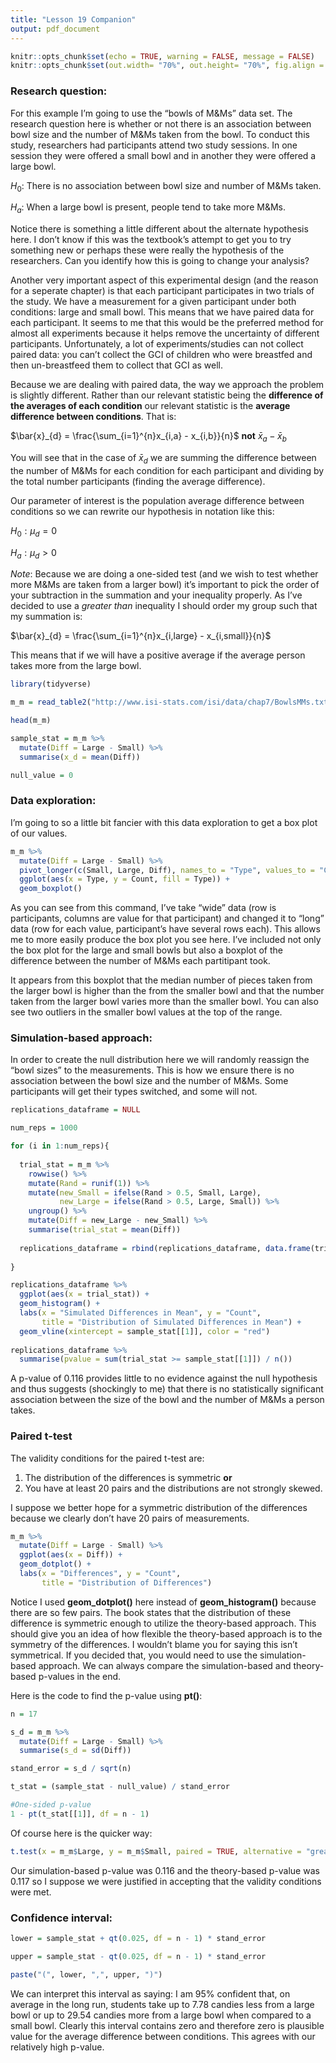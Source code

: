 ```yaml
---
title: "Lesson 19 Companion"
output: pdf_document
---
```


```r
knitr::opts_chunk$set(echo = TRUE, warning = FALSE, message = FALSE)
knitr::opts_chunk$set(out.width= "70%", out.height= "70%", fig.align = "center") 
```

### Research question:

For this example I'm going to use the "bowls of M&Ms" data set. The research question here is whether or not there is an association between bowl size and the number of M&Ms taken from the bowl. To conduct this study, researchers had participants attend two study sessions. In one session they were offered a small bowl and in another they were offered a large bowl.

$H_{0}:$ There is no association between bowl size and number of M&Ms taken.

$H_{a}:$ When a large bowl is present, people tend to take more M&Ms.

Notice there is something a little different about the alternate hypothesis here. I don't know if this was the textbook's attempt to get you to try something new or perhaps these were really the hypothesis of the researchers. Can you identify how this is going to change your analysis? 

Another very important aspect of this experimental design (and the reason for a seperate chapter) is that each participant participates in two trials of the study. We have a measurement for a given participant under both conditions: large and small bowl. This means that we have paired data for each participant. It seems to me that this would be the preferred method for almost all experiments because it helps remove the uncertainty of different participants. Unfortunately, a lot of experiments/studies can not collect paired data: you can't collect the GCI of children who were breastfed and then un-breastfeed them to collect that GCI as well. 

Because we are dealing with paired data, the way we approach the problem is slightly different. Rather than our relevant statistic being the **difference of the averages of each condition** our relevant statistic is the **average difference between conditions**. That is:

$\bar{x}_{d} = \frac{\sum_{i=1}^{n}x_{i,a} - x_{i,b}}{n}$ **not** $\bar{x}_{a} - \bar{x}_{b}$

You will see that in the case of $\bar{x}_{d}$ we are summing the difference between the number of M&Ms for each condition for each participant and dividing by the total number participants (finding the average difference).

Our parameter of interest is the population average difference between conditions so we can rewrite our hypothesis in notation like this:

$H_{0}: \mu_{d} = 0$

$H_{a}: \mu_{d} > 0$

*Note*: Because we are doing a one-sided test (and we wish to test whether more M&Ms are taken from a larger bowl) it's important to pick the order of your subtraction in the summation and your inequality properly. As I've decided to use a *greater than* inequality I should order my group such that my summation is:

$\bar{x}_{d} = \frac{\sum_{i=1}^{n}x_{i,large} - x_{i,small}}{n}$

This means that if we will have a positive average if the average person takes more from the large bowl.

```r
library(tidyverse)

m_m = read_table2("http://www.isi-stats.com/isi/data/chap7/BowlsMMs.txt")

head(m_m)

sample_stat = m_m %>%
  mutate(Diff = Large - Small) %>%
  summarise(x_d = mean(Diff))

null_value = 0
```

### Data exploration:
I'm going to so a little bit fancier with this data exploration to get a box plot of our values.
```r
m_m %>%
  mutate(Diff = Large - Small) %>%
  pivot_longer(c(Small, Large, Diff), names_to = "Type", values_to = "Count") %>%
  ggplot(aes(x = Type, y = Count, fill = Type)) +
  geom_boxplot()
```
As you can see from this command, I've take "wide" data (row is participants, columns are value for that participant) and changed it to "long" data (row for each value, participant's have several rows each). This allows me to more easily produce the box plot you see here. I've included not only the box plot for the large and small bowls but also a boxplot of the difference between the number of M&Ms each partitipant took.

It appears from this boxplot that the median number of pieces taken from the larger bowl is higher than the from the smaller bowl and that the number taken from the larger bowl varies more than the smaller bowl. You can also see two outliers in the smaller bowl values at the top of the range.

### Simulation-based approach:

In order to create the null distribution here we will randomly reassign the "bowl sizes" to the measurements. This is how we ensure there is no association between the bowl size and the number of M&Ms. Some participants will get their types switched, and some will not.

```r
replications_dataframe = NULL

num_reps = 1000

for (i in 1:num_reps){
  
  trial_stat = m_m %>%
    rowwise() %>%
    mutate(Rand = runif(1)) %>%
    mutate(new_Small = ifelse(Rand > 0.5, Small, Large),
           new_Large = ifelse(Rand > 0.5, Large, Small)) %>%
    ungroup() %>%
    mutate(Diff = new_Large - new_Small) %>%
    summarise(trial_stat = mean(Diff))
    
  replications_dataframe = rbind(replications_dataframe, data.frame(trial_stat))
  
}

replications_dataframe %>%
  ggplot(aes(x = trial_stat)) +
  geom_histogram() +
  labs(x = "Simulated Differences in Mean", y = "Count", 
       title = "Distribution of Simulated Differences in Mean") +
  geom_vline(xintercept = sample_stat[[1]], color = "red")
  
replications_dataframe %>%
  summarise(pvalue = sum(trial_stat >= sample_stat[[1]]) / n())
```
A p-value of 0.116 provides little to no evidence against the null hypothesis and thus suggests (shockingly to me) that there is no statistically significant association between the size of the bowl and the number of M&Ms a person takes.

### Paired t-test

The validity conditions for the paired t-test are:

1. The distribution of the differences is symmetric **or**
2. You have at least 20 pairs and the distributions are not strongly skewed.

I suppose we better hope for a symmetric distribution of the differences because we clearly don't have 20 pairs of measurements.

```r
m_m %>%
  mutate(Diff = Large - Small) %>%
  ggplot(aes(x = Diff)) +
  geom_dotplot() +
  labs(x = "Differences", y = "Count",
       title = "Distribution of Differences")
```
Notice I used **geom_dotplot()** here instead of **geom_histogram()** because there are so few pairs. The book states that the distribution of these difference is symmetric enough to utilize the theory-based approach. This should give you an idea of how flexible the theory-based approach is to the symmetry of the differences. I wouldn't blame you for saying this isn't symmetrical. If you decided that, you would need to use the simulation-based approach. We can always compare the simulation-based and theory-based p-values in the end.

Here is the code to find the p-value using **pt()**:
```r
n = 17

s_d = m_m %>%
  mutate(Diff = Large - Small) %>%
  summarise(s_d = sd(Diff))

stand_error = s_d / sqrt(n)

t_stat = (sample_stat - null_value) / stand_error

#One-sided p-value
1 - pt(t_stat[[1]], df = n - 1)
```
Of course here is the quicker way:
```r
t.test(x = m_m$Large, y = m_m$Small, paired = TRUE, alternative = "greater")
```
Our simulation-based p-value was 0.116 and the theory-based p-value was 0.117 so I suppose we were justified in accepting that the validity conditions were met.

### Confidence interval:

```r
lower = sample_stat + qt(0.025, df = n - 1) * stand_error

upper = sample_stat - qt(0.025, df = n - 1) * stand_error

paste("(", lower, ",", upper, ")")
```
We can interpret this interval as saying: I am 95% confident that, on average in the long run, students take up to 7.78 candies less from a large bowl or up to 29.54 candies more from a large bowl when compared to a small bowl. Clearly this interval contains zero and therefore zero is plausible value for the average difference between conditions. This agrees with our relatively high p-value.

<!-- ### Why not just use the unpaired test? -->
<!-- Perhaps you are asking: Why do we need another type of test? Can't you just use the unpaired test with the paired data? You physically can perform the unpaired test with paired data but several bad things can happen. -->

<!-- Let's look at this two ways: -->

<!-- The first is to simply use **t.test()** to perform the two tests on the same data. -->

<!-- ```{r} -->
<!-- t.test(x = m_m$Large, y = m_m$Small, paired = TRUE, alternative = "greater") -->
<!-- t.test(x = m_m$Large, y = m_m$Small, paired = FALSE, alternative = "greater") -->
<!-- ``` -->
<!-- As you can see, the unpaired test here results in a smaller p-value meaning that we are more likely to reject the null hypothesis when it is true (type 1 error). If you're interested in seeing if this is just the result for this data set or is a general result, try it out on other data sets. Let's talk about why this is going to generally be true.  -->

<!-- To do this I'm going to use the Welch's t-test equation to compute the standard deviation of the sample statistic (standard error): -->
<!-- ```{r} -->
<!-- n = 17 -->

<!-- group_stats = m_m %>% -->
<!--   pivot_longer(c(Small, Large), names_to = "Type", values_to = "Count") %>% -->
<!--   group_by(Type) %>% -->
<!--   summarise(mean = mean(Count), -->
<!--             sd = sd(Count)) -->

<!-- sd_large= group_stats[[3]][[1]] -->

<!-- sd_small = group_stats[[3]][[2]] -->

<!-- unpair_SE = sqrt((sd_large^2 / n) + -->
<!--                      (sd_small^2 / n)) -->


<!-- unpair_SE -->
<!-- ``` -->

<!-- Here I'm going to use the paired t-test equations to compute the same standard error: -->
<!-- ```{r} -->
<!-- n = 17 -->

<!-- s_d = m_m %>% -->
<!--   mutate(Diff = Large - Small) %>% -->
<!--   summarise(s_d = sd(Diff)) -->

<!-- pair_SE = s_d / sqrt(n) -->

<!-- pair_SE -->
<!-- ``` -->
<!-- Do you notice that the standard error of the unpaired test is less than that of the paired test? These has several implications, one of which is the impact on confidence intervals. -->

<!-- ```{r} -->
<!-- paste("Unpaired 95% CI: (", sample_stat + qt(0.025, df = n - 1) * unpair_SE, ",",  -->
<!--       sample_stat - qt(0.025, df = n - 1) * unpair_SE, ")") -->

<!-- paste("Paired 95% CI: (", sample_stat + qt(0.025, df = n - 1) * pair_SE, ",",  -->
<!--       sample_stat - qt(0.025, df = n - 1) * pair_SE, ")") -->
<!-- ``` -->

<!-- ```{r cache=TRUE} -->
<!-- replications_dataframe = NULL -->

<!-- num_reps = 1000 -->

<!-- for (i in 1:num_reps){ -->

<!--   pair_stat = m_m %>% -->
<!--     rowwise() %>% -->
<!--     mutate(Rand = runif(1)) %>% -->
<!--     mutate(new_Small = ifelse(Rand > 0.5, Small, Large), -->
<!--            new_Large = ifelse(Rand > 0.5, Large, Small)) %>% -->
<!--     ungroup() %>%   -->
<!--     mutate(Diff = new_Large - new_Small) %>% -->
<!--     summarise(pair_stat = mean(Diff)) -->

<!--   unpair_stat = m_m %>% -->
<!--     pivot_longer(c(Small, Large), names_to = "Type", values_to = "Count") %>% -->
<!--     mutate(new_Type = sample(Type, size = n(), replace = FALSE)) %>% -->
<!--     group_by(new_Type) %>% -->
<!--     summarise(mean = mean(Count)) -->

<!--   unpair_stat = unpair_stat[[2]][[1]] - unpair_stat[[2]][[2]] -->

<!--   trial_stats = cbind(pair_stat, unpair_stat) -->

<!--   replications_dataframe = rbind(replications_dataframe, data.frame(trial_stats)) -->

<!-- } -->

<!-- repDF_longer = replications_dataframe %>% -->
<!--   pivot_longer(c(pair_stat, unpair_stat), names_to = "Type", values_to = "Stat") -->

<!-- repDF_longer %>% -->
<!--   ggplot(aes(x = Stat, fill = Type)) + -->
<!--   geom_histogram(position = "dodge") -->

<!-- repDF_longer %>% -->
<!--   group_by(Type) %>% -->
<!--   summarise(mean = mean(Stat), -->
<!--             sd = sd(Stat), -->
<!--             count = n()) -->
<!-- ``` -->